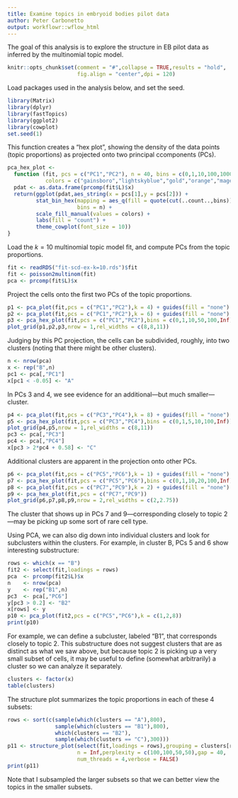 ```yaml
---
title: Examine topics in embryoid bodies pilot data
author: Peter Carbonetto
output: workflowr::wflow_html
---
```


The goal of this analysis is to explore the structure in EB pilot data as
inferred by the multinomial topic model.

```r
knitr::opts_chunk$set(comment = "#",collapse = TRUE,results = "hold",
                      fig.align = "center",dpi = 120)
```

Load packages used in the analysis below, and set the seed.

```r
library(Matrix)
library(dplyr)
library(fastTopics)
library(ggplot2)
library(cowplot)
set.seed(1)
```

This function creates a "hex plot", showing the density of the data
points (topic proportions) as projected onto two principal ccomponents
(PCs).

```r
pca_hex_plot <-
  function (fit, pcs = c("PC1","PC2"), n = 40, bins = c(0,1,10,100,1000,Inf),
            colors = c("gainsboro","lightskyblue","gold","orange","magenta")) {
  pdat <- as.data.frame(prcomp(fit$L)$x)
  return(ggplot(pdat,aes_string(x = pcs[1],y = pcs[2])) +
         stat_bin_hex(mapping = aes_q(fill = quote(cut(..count..,bins))),
                      bins = n) +
         scale_fill_manual(values = colors) +
         labs(fill = "count") +
         theme_cowplot(font_size = 10))
}
```

Load the $k = 10$ multinomial topic model fit, and compute PCs from
the topic proportions.

```r
fit <- readRDS("fit-scd-ex-k=10.rds")$fit
fit <- poisson2multinom(fit)
pca <- prcomp(fit$L)$x
```

Project the cells onto the first two PCs of the topic proportions.

```r
p1 <- pca_plot(fit,pcs = c("PC1","PC2"),k = 4) + guides(fill = "none")
p2 <- pca_plot(fit,pcs = c("PC1","PC2"),k = 6) + guides(fill = "none")
p3 <- pca_hex_plot(fit,pcs = c("PC1","PC2"),bins = c(0,1,10,50,100,Inf))
plot_grid(p1,p2,p3,nrow = 1,rel_widths = c(8,8,11))
```

Judging by this PC projection, the cells can be subdivided, roughly,
into two clusters (noting that there might be other clusters).

```r
n <- nrow(pca)
x <- rep("B",n)
pc1 <- pca[,"PC1"]
x[pc1 < -0.05] <- "A"
```

In PCs 3 and 4, we see evidence for an additional---but much
smaller---cluster.

```r
p4 <- pca_plot(fit,pcs = c("PC3","PC4"),k = 8) + guides(fill = "none")
p5 <- pca_hex_plot(fit,pcs = c("PC3","PC4"),bins = c(0,1,5,10,100,Inf))
plot_grid(p4,p5,nrow = 1,rel_widths = c(8,11))
pc3 <- pca[,"PC3"]
pc4 <- pca[,"PC4"]
x[pc3 > 2*pc4 + 0.58] <- "C"
```

Additional clusters are apparent in the projection onto other PCs.

```r
p6 <- pca_plot(fit,pcs = c("PC5","PC6"),k = 1) + guides(fill = "none")
p7 <- pca_hex_plot(fit,pcs = c("PC5","PC6"),bins = c(0,1,10,20,100,Inf))
p8 <- pca_plot(fit,pcs = c("PC7","PC9"),k = 2) + guides(fill = "none")
p9 <- pca_hex_plot(fit,pcs = c("PC7","PC9"))
plot_grid(p6,p7,p8,p9,nrow = 2,rel_widths = c(2,2.75))
```

The cluster that shows up in PCs 7 and 9---corresponding closely to
topic 2---may be picking up some sort of rare cell type.

Using PCA, we can also dig down into individual clusters and look for
subclusters within the clusters. For example, in cluster B, PCs 5 and
6 show interesting substructure:

```r
rows <- which(x == "B")
fit2 <- select(fit,loadings = rows)
pca  <- prcomp(fit2$L)$x
n    <- nrow(pca)
y    <- rep("B1",n)
pc3  <- pca[,"PC6"]
y[pc3 > 0.2] <- "B2"
x[rows] <- y
p10 <- pca_plot(fit2,pcs = c("PC5","PC6"),k = c(1,2,8))
print(p10)
```

For example, we can define a subcluster, labeled "B1", that
corresponds closely to topic 2. This substructure does not suggest
clusters that are as distinct as what we saw above, but because topic
2 is picking up a very small subset of cells, it may be useful to
define (somewhat arbitrarily) a cluster so we can analyze it
separately.

```r
clusters <- factor(x)
table(clusters)
```

The structure plot summarizes the topic proportions in each of these 4
subsets:

```r
rows <- sort(c(sample(which(clusters == "A"),800),
               sample(which(clusters == "B1"),800),
               which(clusters == "B2"),
               sample(which(clusters == "C"),300)))
p11 <- structure_plot(select(fit,loadings = rows),grouping = clusters[rows],
                      n = Inf,perplexity = c(100,100,50,50),gap = 40,
                      num_threads = 4,verbose = FALSE)
print(p11)
```

Note that I subsampled the larger subsets so that we can better view
the topics in the smaller subsets.
